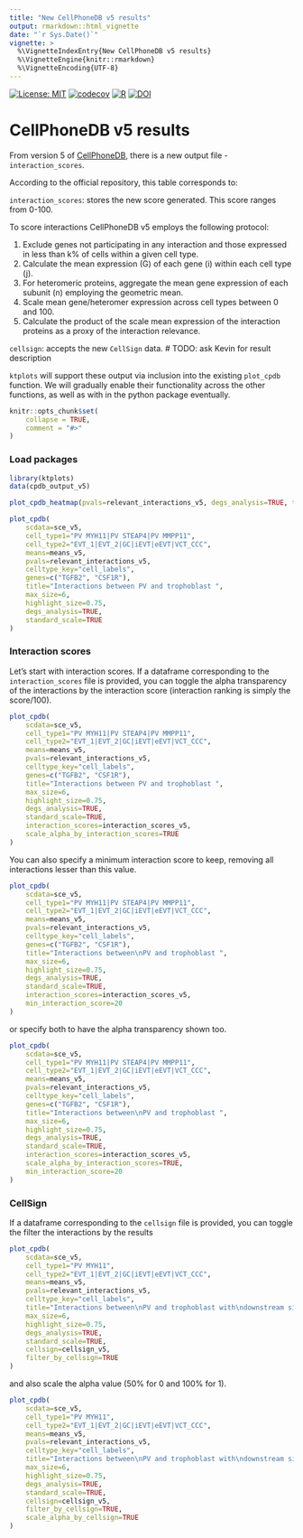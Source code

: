 ```yaml
---
title: "New CellPhoneDB v5 results"
output: rmarkdown::html_vignette
date: "`r Sys.Date()`"
vignette: >
  %\VignetteIndexEntry{New CellPhoneDB v5 results}
  %\VignetteEngine{knitr::rmarkdown}
  %\VignetteEncoding{UTF-8}
---
```


[![License: MIT](https://img.shields.io/badge/License-MIT-yellow.svg)](https://opensource.org/licenses/MIT)
[![codecov](https://codecov.io/gh/zktuong/ktplots/branch/master/graph/badge.svg)](https://codecov.io/gh/zktuong/ktplots)
[![R](https://github.com/zktuong/ktplots/actions/workflows/r.yml/badge.svg)](https://github.com/zktuong/ktplots/actions/workflows/r.yml)
[![DOI](https://zenodo.org/badge/DOI/10.5281/zenodo.6728350.svg)](https://doi.org/10.5281/zenodo.5717922)

# CellPhoneDB v5 results

From version 5 of [CellPhoneDB](https://www.github.com/ventolab/cellphonedb), there is a new output file - `interaction_scores`. 

According to the official repository, this table corresponds to:

`interaction_scores`: stores the new score generated. This score ranges from 0-100.
 
To score interactions CellPhoneDB v5 employs the following protocol:
 
1.    Exclude genes not participating in any interaction and those expressed in less than k% of cells within a given cell type.
2.    Calculate the mean expression (G) of each gene (i) within each cell type (j).
3.    For heteromeric proteins, aggregate the mean gene expression of each subunit (n) employing the geometric mean.
4.    Scale mean gene/heteromer expression across cell types between 0 and 100.
5.    Calculate the product of the scale mean expression of the interaction proteins as a proxy of the interaction relevance.

`cellsign`: accepts the new `CellSign` data. # TODO: ask Kevin for result description

`ktplots` will support these output via inclusion into the existing `plot_cpdb` function. We will gradually enable their functionality across the other functions, as well as with in the python package eventually.

```r
knitr::opts_chunk$set(
    collapse = TRUE,
    comment = "#>"
)
```

### Load packages
```r
library(ktplots)
data(cpdb_output_v5)

plot_cpdb_heatmap(pvals=relevant_interactions_v5, degs_analysis=TRUE, title="Sum of significant interactions")
```

```r
plot_cpdb(
    scdata=sce_v5,
    cell_type1="PV MYH11|PV STEAP4|PV MMPP11",
    cell_type2="EVT_1|EVT_2|GC|iEVT|eEVT|VCT_CCC",
    means=means_v5,
    pvals=relevant_interactions_v5,
    celltype_key="cell_labels",
    genes=c("TGFB2", "CSF1R"),
    title="Interactions between PV and trophoblast ",
    max_size=6,
    highlight_size=0.75,
    degs_analysis=TRUE,
    standard_scale=TRUE
)
```

### Interaction scores

Let's start with interaction scores. If a dataframe corresponding to the `interaction_scores` file is provided, you can toggle the alpha transparency of the interactions by the interaction score (interaction ranking is simply the score/100).

```r
plot_cpdb(
    scdata=sce_v5,
    cell_type1="PV MYH11|PV STEAP4|PV MMPP11",
    cell_type2="EVT_1|EVT_2|GC|iEVT|eEVT|VCT_CCC",
    means=means_v5,
    pvals=relevant_interactions_v5,
    celltype_key="cell_labels",
    genes=c("TGFB2", "CSF1R"),
    title="Interactions between PV and trophoblast ",
    max_size=6,
    highlight_size=0.75,
    degs_analysis=TRUE,
    standard_scale=TRUE,
    interaction_scores=interaction_scores_v5,
    scale_alpha_by_interaction_scores=TRUE
)
```

You can also specify a minimum interaction score to keep, removing all interactions lesser than this value.

```r
plot_cpdb(
    scdata=sce_v5,
    cell_type1="PV MYH11|PV STEAP4|PV MMPP11",
    cell_type2="EVT_1|EVT_2|GC|iEVT|eEVT|VCT_CCC",
    means=means_v5,
    pvals=relevant_interactions_v5,
    celltype_key="cell_labels",
    genes=c("TGFB2", "CSF1R"),
    title="Interactions between\nPV and trophoblast ",
    max_size=6,
    highlight_size=0.75,
    degs_analysis=TRUE,
    standard_scale=TRUE,
    interaction_scores=interaction_scores_v5,
    min_interaction_score=20
)
```

or specify both to have the alpha transparency shown too.

```r
plot_cpdb(
    scdata=sce_v5,
    cell_type1="PV MYH11|PV STEAP4|PV MMPP11",
    cell_type2="EVT_1|EVT_2|GC|iEVT|eEVT|VCT_CCC",
    means=means_v5,
    pvals=relevant_interactions_v5,
    celltype_key="cell_labels",
    genes=c("TGFB2", "CSF1R"),
    title="Interactions between\nPV and trophoblast ",
    max_size=6,
    highlight_size=0.75,
    degs_analysis=TRUE,
    standard_scale=TRUE,
    interaction_scores=interaction_scores_v5,
    scale_alpha_by_interaction_scores=TRUE,
    min_interaction_score=20
)
```

### CellSign

If a dataframe corresponding to the `cellsign` file is provided, you can toggle the filter the interactions by the results

```r
plot_cpdb(
    scdata=sce_v5,
    cell_type1="PV MYH11",
    cell_type2="EVT_1|EVT_2|GC|iEVT|eEVT|VCT_CCC",
    means=means_v5,
    pvals=relevant_interactions_v5,
    celltype_key="cell_labels",
    title="Interactions between\nPV and trophoblast with\ndownstream significance",
    max_size=6,
    highlight_size=0.75,
    degs_analysis=TRUE,
    standard_scale=TRUE,
    cellsign=cellsign_v5,
    filter_by_cellsign=TRUE
)
```

and also scale the alpha value (50% for 0 and 100% for 1).

```r
plot_cpdb(
    scdata=sce_v5,
    cell_type1="PV MYH11",
    cell_type2="EVT_1|EVT_2|GC|iEVT|eEVT|VCT_CCC",
    means=means_v5,
    pvals=relevant_interactions_v5,
    celltype_key="cell_labels",
    title="Interactions between\nPV and trophoblast with\ndownstream significance",
    max_size=6,
    highlight_size=0.75,
    degs_analysis=TRUE,
    standard_scale=TRUE,
    cellsign=cellsign_v5,
    filter_by_cellsign=TRUE,
    scale_alpha_by_cellsign=TRUE
)
```